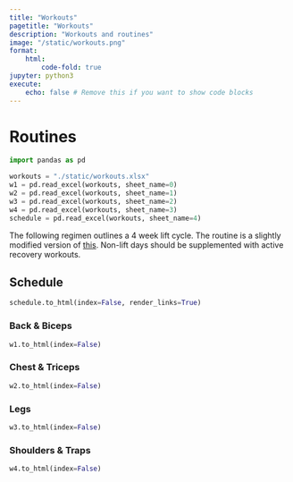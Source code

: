 ```yaml
---
title: "Workouts"
pagetitle: "Workouts"
description: "Workouts and routines"
image: "/static/workouts.png"
format:
    html:
        code-fold: true
jupyter: python3
execute:
    echo: false # Remove this if you want to show code blocks
---
```


# Routines

```python
import pandas as pd

workouts = "./static/workouts.xlsx"
w1 = pd.read_excel(workouts, sheet_name=0)
w2 = pd.read_excel(workouts, sheet_name=1)
w3 = pd.read_excel(workouts, sheet_name=2)
w4 = pd.read_excel(workouts, sheet_name=3)
schedule = pd.read_excel(workouts, sheet_name=4)
```

The following regimen outlines a 4 week lift cycle. The routine is a slightly modified version of [this](https://jackedgorilla.com/chris-pratt-workout-routine/). Non-lift days should be supplemented with active recovery workouts.

## Schedule

```python
schedule.to_html(index=False, render_links=True)
```

### Back & Biceps

```python
w1.to_html(index=False)
```

### Chest & Triceps

```python
w2.to_html(index=False)
```

### Legs

```python
w3.to_html(index=False)
```

### Shoulders & Traps

```python
w4.to_html(index=False)
```

